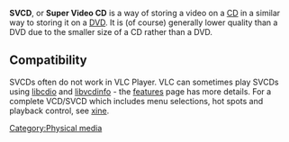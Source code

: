 {{See also|SVCD subtitles|CVD subtitles}}
{{Wikipedia|SVCD}}

'''SVCD''', or '''Super Video CD''' is a way of storing a video on a [[CD]] in a similar way to storing it on a [[DVD]]. It is (of course) generally lower quality than a DVD due to the smaller size of a CD rather than a DVD.

==Compatibility==
SVCDs often do not work in VLC Player. VLC can sometimes play SVCDs using [[libcdio]] and [[libvcdinfo]] - the [http://www.videolan.org/vlc/features.html features] page has more details. For a complete VCD/SVCD which includes menu selections, hot spots and playback control, see [http://www.xinehq.de xine].

[[Category:Physical media]]